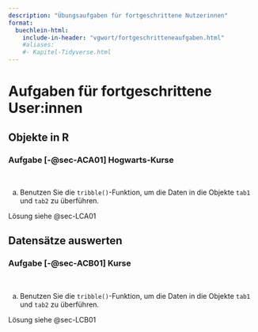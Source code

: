 ```yaml
---
description: "Übungsaufgaben für fortgeschrittene Nutzerinnen"
format:
  buechlein-html:
    include-in-header: "vgwort/fortgeschritteneaufgaben.html"
    #aliases: 
    #- Kapitel-Tidyverse.html
---
```


# Aufgaben für fortgeschrittene User:innen {#sec-AufgabeFortschritt}

## Objekte in R {#sec-AufgabenFortschrittA}

### Aufgabe [-@sec-ACA01] Hogwarts-Kurse {#sec-ACA01}

::: {.callout-note appearance="simple"}

\smallskip\ 

a) Benutzen Sie die `tribble()`-Funktion, um die Daten in die Objekte `tab1` und `tab2` zu überführen.
:::

::: {.callout-tip appearance="simple"}
Lösung siehe @sec-LCA01
:::



























## Datensätze auswerten {#sec-AufgabenFortschrittB}

### Aufgabe [-@sec-ACB01] Kurse {#sec-ACB01}

::: {.callout-note appearance="simple"}

\smallskip\ 

a) Benutzen Sie die `tribble()`-Funktion, um die Daten in die Objekte `tab1` und `tab2` zu überführen.
:::

::: {.callout-tip appearance="simple"}
Lösung siehe @sec-LCB01
:::



